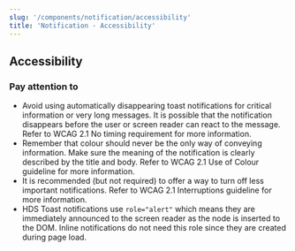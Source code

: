 ```yaml
---
slug: '/components/notification/accessibility'
title: 'Notification - Accessibility'
---
```




## Accessibility

### Pay attention to
- Avoid using automatically disappearing toast notifications for critical information or very long messages. It is possible that the notification disappears before the user or screen reader can react to the message. Refer to <ExternalLink href="https://www.w3.org/WAI/WCAG21/Understanding/no-timing.html">WCAG 2.1 No timing requirement</ExternalLink> for more information.
- Remember that colour should never be the only way of conveying information. Make sure the meaning of the notification is clearly described by the title and body. Refer to <ExternalLink href="https://www.w3.org/WAI/WCAG21/Understanding/use-of-color.html">WCAG 2.1 Use of Colour guideline</ExternalLink> for more information.
- It is recommended (but not required) to offer a way to turn off less important notifications. Refer to <ExternalLink href="https://www.w3.org/WAI/WCAG21/Understanding/interruptions.html">WCAG 2.1 Interruptions guideline</ExternalLink> for more information.
- HDS Toast notifications use `role="alert"` which means they are immediately announced to the screen reader as the node is inserted to the DOM. Inline notifications do not need this role since they are created during page load.
